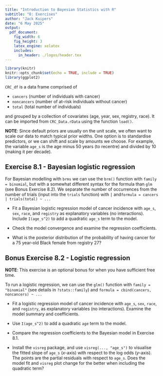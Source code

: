 ```yaml
---
title: "Introduction to Bayesian Statistics with R"
subtitle: "8: Exercises"
author: "Jack Kuipers"
date: "6 May 2025"
output:
  pdf_document:
    fig_width: 6
    fig_height: 3
    latex_engine: xelatex
    includes:
      in_header: ./logos/header.tex
---
```


```r
library(knitr)
knitr::opts_chunk$set(echo = TRUE, include = TRUE)
library(ggplot2)
```

`CRC_df` is a data frame comprised of

* `cancers` (number of individuals with cancer)
* `noncancers` (number of at-risk individuals without cancer) 
* `total` (total number of individuals) 

and grouped by a collection of covariates (age, year, sex, registry, race). It can be imported from `CRC_Data.rData` using the function `load()`.

**NOTE**: Since default priors are usually on the unit scale, we often want to scale our data to match typical prior widths. One option is to standardise predictors, or we can shift and scale by amounts we choose. For example, the variable `age_s` is the age minus 50 years (to recentre) and divided by 10 (making it per decade). 

## Exercise 8.1 - Bayesian logistic regression

For Bayesian modelling with `brms` we can use the `brm()` function with `family = binomial`, but with a somewhat different syntax for the formula than `glm` (see Bonus Exercise 8.2). We separate the number of occurrences from the number of trials (input into the `trials` function) with $\mid$ and\newline`formula = cancers | trials(total) ~ ...` 

* Fit a Bayesian logistic regression model of cancer incidence with `age_s`, `sex`, `race`, and `registry` as explanatory variables (no interactions). Include `I(age_s^2)` to add a quadratic `age_s` term to the model.

* Check the model convergence and examine the regression coefficients.

* What is the posterior distribution of the probability of having cancer for a 75 year-old Black female from registry 27? 


## Bonus Exercise 8.2 - Logistic regression

**NOTE**: This exercise is an optional bonus for when you have sufficient free time.

To run a logistic regression, we can use the `glm()` function with `family = "binomial"` (see details in `?stats::family`) and `formula = cbind(cancers, noncancers) ~ ...`

* Fit a logistic regression model of cancer incidence with `age_s`, `sex`, `race`, and `registry`, as explanatory variables (no interactions). Examine the model summary and coefficients.

* Use `I(age_s^2)` to add a quadratic `age` term to the model.

* Compare the regression coefficients to the Bayesian model in Exercise 8.1.

* Install the `visreg` package, and use `visreg(..., "age_s")` to visualise the fitted slope of `age_s` ($x$-axis) with respect to the log odds ($y$-axis). The points are the partial residuals with respect to `age_s`. Does the model fit and `visreg` plot change for the better when including the quadratic term?
